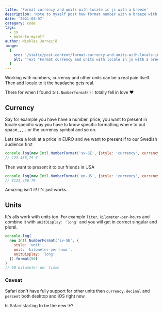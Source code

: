 ```yaml
---
title: 'Format currency and units with locale in js with a breeze'
description: 'Note to myself post how format number with a breeze with Intl.Numberformat'
date: '2021-03-07'
category: code
tags:
  - js
  - note-to-myself
author: Nicklas Jarnesjö
image:
  {
    src: '/static/post-content/format-currency-and-units-with-locale-in-js-with-a-breeze/card.png',
    alt: 'Text "Format currency and units with locale in js with a breeze"'
  }
---
```


Working with numbers, currency and other units can be a real pain itself. Then add locale to it the
headache gets real.

There for when I found `Int.Numberformat()` I totally fell in love ❤️

## Currency

Say for example you have have a number, price, you want to present in locale specific way you have
to know specific formatting where to put space ,`,`, `.` or the currency symbol and so on.

Lets take a look at a price in EURO and we want to present if to our Swedish audience first

```js
console.log(new Intl.NumberFormat('sv-SE', {style: 'currency', currency: 'EUR'}).format(123456.789))
// 123 456,79 €
```

Then want to present it to our friends in USA

```js
console.log(new Intl.NumberFormat('en-US', {style: 'currency', currency: 'EUR'}).format(123456.789))
// €123,456.79
```

Amazing isn't it! It's just works.

## Units

It's alls work with units too. For example `liter`, `kilometer-per-hours` and combine it with
`unitDisplay: 'long'` and you will get in correct singular and plural.

```js
console.log(
  new Intl.NumberFormat('sv-SE', {
    style: 'unit',
    unit: 'kilometer-per-hour',
    unitDisplay: 'long'
  }).format(50)
)
// 50 kilometer per timme
```

### Caveat

Safari don't have fully support for other units then `currency`, `decimal` and `percent` both
desktop and iOS right now.

Is Safari starting to be the new IE?

